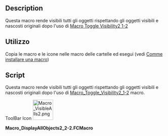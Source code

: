 <languages/>
<div class="mw-translate-fuzzy">
{{Macro
|Name=Macro Toggle Visibility2 2-2
|translate=Macro Toggle Visibility2 2-2
|Icon=Macro_VisibleAlls2.png
|Description={{ColoredParagraph|DarkRed|Yellow|Questa macro lavora con '''Macro_Toggle_Visibility2_1-2'''}}<br/>Questa macro rende visibili tutti gli oggetti rispettando gli oggetti visibili e nascosti originali dopo l'uso di [[Macro_Toggle_Visibility2_1-2/it|Macro Toggle Visibility2 1-2]]
|Author=openfablab
|Version=00.02b
|Date=2017-07-27
|FCVersion=All
|Download=[https://www.freecadweb.org/wiki/images/e/ec/Macro_VisibleAlls2.png ToolBar Icon]
|SeeAlso=[[Macro_Toggle_Visibility2_1-2/it|Macro Toggle Visibility2 1-2]]<br/>[[Macro_Toggle_Visibility/it|Macro Toggle Visibility]]
}}
</div>

==Description==
{{ColoredText|Uesta macro lavora con '''[[Macro_Toggle_Visibility2_1-2/it|Macro Toggle Visibility2 1-2]]'''}}

Questa macro rende visibili tutti gli oggetti rispettando gli oggetti visibili e nascosti originali dopo l'uso di [[Macro_Toggle_Visibility2_1-2/it|Macro Toggle Visibility2 1-2]]

<span id="How_To_Use"></span>
==Utilizzo==

Copia le macro e le icone nelle macro delle cartelle ed esegui (vedi [[How to install macros/it|Comme installare una macro]])

==Script==

Questa macro rende visibili tutti gli oggetti rispettando gli oggetti visibili e nascosti originali dopo l'uso di [[Macro_Toggle_Visibility2_1-2/it|Macro_Toggle_Visibility2_1-2]] macro.
 

ToolBar Icon [[File:Macro_VisibleAlls2.png|64px]]

'''Macro_DisplayAllObjects2_2-2.FCMacro'''

{{MacroCode|code=

import FreeCAD
#original name "Macro_VisibleAlls" pratical name "Macro_Toggle_Visibility2_2-2" "Macro_Toggle_Visibility2_1-2" associate with "Macro_Toggle_Visibility2_2-2"
__title__="Macro_DisplayAllObjects2_2-2"
__author__ = "openfablab"
__url__     = "http://www.freecadweb.org/index-fr.html"
__version__ = "00.00b"
__date__    = "27/07/2017"

try:
    for ShapeNameObj in FreeCAD.actual:   # displyed alls objects
        #print ShapeNameObj
        FreeCADGui.ActiveDocument.getObject(ShapeNameObj).Visibility = True
except Exception:
    None }}